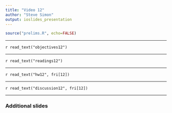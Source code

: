 ```yaml
---
title: "Video 12"
author: "Steve Simon"
output: ioslides_presentation
---
```


```r
source("prelims.R", echo=FALSE)
```

***
`r read_text("objectives12")`

***
`r read_text("readings12")`

***
`r read_text("hw12", fri[12])`

***
`r read_text("discussion12", fri[12])`

***

### Additional slides